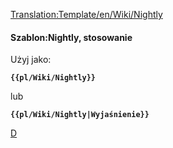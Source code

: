 <noinclude>[[Translation:Template/en/Wiki/Nightly]]</noinclude><noinclude>
</noinclude>{{en/Ambox| type  = notice
| image = NightlyIcon.png
| text  = <strong>Wersje nightly</strong><br />Funkcje wymienione w tej sekcji są obecnie dostępne tylko w wersjach nieoficjalnych, takich jak  [[pl/Archive/Community/Wersje nightly|wersje nightly]], wersje beta lub kandydaci do wydania. {{{1|}}}
}}<noinclude>

====Szablon:Nightly, stosowanie====
Użyj jako:

 '''<nowiki>{{pl/Wiki/Nightly}}</nowiki>'''

lub

 '''<nowiki>{{pl/Wiki/Nightly|Wyjaśnienie}}</nowiki>'''

<!--[[Category:Templates|N]][[Category:Message boxes|D]]--> [[Category:pl/Community/InfoBox|D]]</noinclude>
